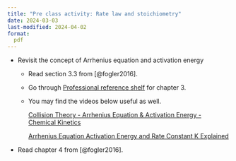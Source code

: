 ```yaml
---
title: "Pre class activity: Rate law and stoichiometry"
date: 2024-03-03
last-modified: 2024-04-02
format:
  pdf
---
```



- Revisit the concept of Arrhenius equation and activation energy

  * Read section 3.3 from [@fogler2016]. 

  * Go through [Professional reference shelf](https://websites.umich.edu/~elements/5e/03chap/prof.html) for chapter 3.

  * You may find the videos below useful as well. 

    [Collision Theory - Arrhenius Equation & Activation Energy - Chemical Kinetics](https://www.youtube.com/watch?v=jX4dEOFwaLQ)

    [Arrhenius Equation Activation Energy and Rate Constant K Explained](https://www.youtube.com/watch?v=16fFjAcxJSc)

- Read chapter 4 from [@fogler2016].
